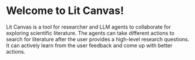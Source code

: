 

# Welcome to Lit Canvas! 

Lit Canvas is a tool for researcher and LLM agents to collaborate for exploring scientific literature. 
The agents can take different actions to search for literature after the user provides a high-level research questions. 
It can actively learn from the user feedback and come up with better actions.